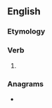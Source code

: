 ==English==

===Etymology===
{{suffix|en|shame|est|nocat=1}}

===Verb===
{{head|en|verb form}}

# {{en-archaic second-person singular of|shame|lang=en}}

===Anagrams===
* {{anagrams|en|a=aehmsst|shmates|smeaths}}